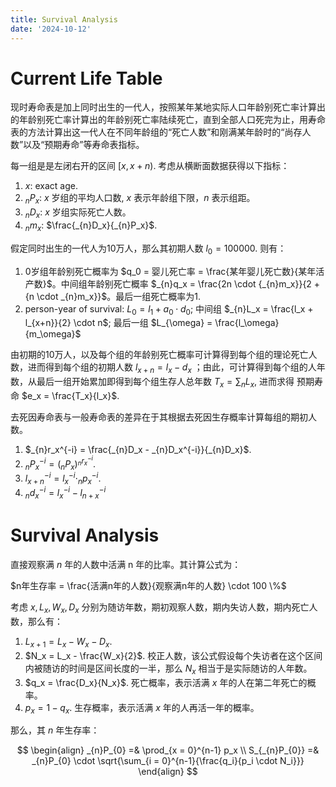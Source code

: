 ```yaml
---
title: Survival Analysis
date: '2024-10-12'
---
```


# Current Life Table

现时寿命表是加上同时出生的一代人，按照某年某地实际人口年龄别死亡率计算出的年龄别死亡率计算出的年龄别死亡率陆续死亡，直到全部人口死完为止，用寿命表的方法计算出这一代人在不同年龄组的“死亡人数”和刚满某年龄时的“尚存人数”以及“预期寿命”等寿命表指标。

每一组是是左闭右开的区间 $[x, x + n)$. 考虑从横断面数据获得以下指标：

1. $x$: exact age.
2. $_{n}P_x$: $x$ 岁组的平均人口数, $x$ 表示年龄组下限，$n$ 表示组距。
3. $_{n}D_x$: $x$ 岁组实际死亡人数。
4. $_{n}m_x$: $\frac{_{n}D_x}{_{n}P_x}$.


假定同时出生的一代人为10万人，那么其初期人数 $l_0 = 100000$. 则有：

1. 0岁组年龄别死亡概率为 $q_0 = 婴儿死亡率 = \frac{某年婴儿死亡数}{某年活产数}$。中间组年龄别死亡概率 $_{n}q_x = \frac{2n \cdot {_{n}m_x}}{2 + {n \cdot _{n}m_x}}$。最后一组死亡概率为1.
2. person-year of survival: $L_0 = l_1 + a_0 \cdot d_0$; 中间组 $_{n}L_x = \frac{l_x + l_{x+n}}{2} \cdot n$; 最后一组 $L_{\omega} = \frac{l_\omega}{m_\omega}$

由初期的10万人，以及每个组的年龄别死亡概率可计算得到每个组的理论死亡人数，进而得到每个组的初期人数 $l_{x+n} = l_x - d_x$ ；由此，可计算得到每个组的人年数，从最后一组开始累加即得到每个组生存人总年数 $T_x = \sum{_{n}L_x}$,  进而求得 预期寿命 $e_x = \frac{T_x}{l_x}$.

去死因寿命表与一般寿命表的差异在于其根据去死因生存概率计算每组的期初人数。

1. $_{n}r_x^{-i} = \frac{_{n}D_x - _{n}D_x^{-i}}{_{n}D_x}$.
2. $_{n}P_x^{-i} = (_{n}P_x)^{_{n}r_{x}^{-i}}$.
3. $l_{x + n}^{-i} = l_x^{-i} \cdot _{n}p_{x}^{-i}$.
4. $_{n}d_{x}^{-i} = l_x^{-i} - l_{n+x}^{-i}$

# Survival Analysis

直接观察满 $n$ 年的人数中活满 n 年的比率。其计算公式为：

$n年生存率 = \frac{活满n年的人数}{观察满n年的人数} \cdot 100 \%$

考虑 $x, L_x, W_x, D_x$ 分别为随访年数，期初观察人数，期内失访人数，期内死亡人数，那么有：


1. $L_{x + 1} = L_x - W_x - D_x$.
1. $N_x = L_x - \frac{W_x}{2}$. 校正人数，该公式假设每个失访者在这个区间内被随访的时间是区间长度的一半，那么 $N_x$ 相当于是实际随访的人年数。
2. $q_x = \frac{D_x}{N_x}$. 死亡概率，表示活满 $x$ 年的人在第二年死亡的概率。
3. $p_x = 1 - q_x$. 生存概率，表示活满 $x$ 年的人再活一年的概率。

那么，其 $n$ 年生存率：

$$
\begin{align}
_{n}P_{0} =& \prod_{x = 0}^{n-1} p_x \\
S_{_{n}P_{0}} =& _{n}P_{0} \cdot \sqrt{\sum_{i = 0}^{n-1}{\frac{q_i}{p_i \cdot N_i}}}
\end{align}
$$



